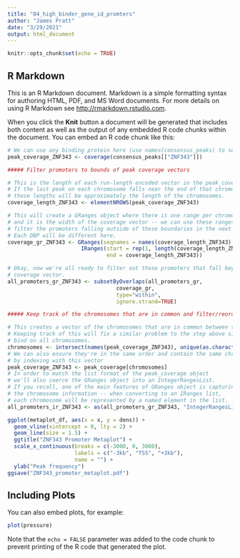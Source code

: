 ```yaml
---
title: "04_high_binder_gene_id_promters"
author: "James Pratt"
date: "3/29/2021"
output: html_document
---
```


```r
knitr::opts_chunk$set(echo = TRUE)
```

## R Markdown

This is an R Markdown document. Markdown is a simple formatting syntax for authoring HTML, PDF, and MS Word documents. For more details on using R Markdown see <http://rmarkdown.rstudio.com>.

When you click the **Knit** button a document will be generated that includes both content as well as the output of any embedded R code chunks within the document. You can embed an R code chunk like this:

```r
# We can use any binding protein here (use names(consensus_peaks) to see the available DBPs)
peak_coverage_ZNF343 <- coverage(consensus_peaks[["ZNF343"]])

##### Filter promoters to bounds of peak coverage vectors

# This is the length of each run-length encoded vector in the peak_coverage object
# If the last peak on each chromosome falls near the end of that chromosome then
# these lengths will be approximately the length of the chromosomes.
coverage_length_ZNF343 <- elementNROWS(peak_coverage_ZNF343)

# This will create a GRanges object where there is one range per chromosome
# and it is the width of the coverage vector -- we can use these ranges to 
# filter the promoters falling outside of these boundaries in the next step.
# Each DBP will be different here.
coverage_gr_ZNF343 <- GRanges(seqnames = names(coverage_length_ZNF343),
                       IRanges(start = rep(1, length(coverage_length_ZNF343)), 
                               end = coverage_length_ZNF343))

# Okay, now we're all ready to filter out those promoters that fall beyond the bounds of the 
# coverage vector. 
all_promoters_gr_ZNF343 <- subsetByOverlaps(all_promoters_gr, 
                                  coverage_gr, 
                                  type="within", 
                                  ignore.strand=TRUE)

##### Keep track of the chromosomes that are in common and filter/reorder to match

# This creates a vector of the chromosomes that are in common between the peak_coverage and promoters.
# Keeping track of this will fix a similar problem to the step above since this DBP may not
# bind on all chromosomes. 
chromosomes <- intersect(names(peak_coverage_ZNF343), unique(as.character(seqnames(all_promoters_gr_ZNF343))))
# We can also ensure they're in the same order and contain the same chromosomes
# by indexing with this vector
peak_coverage_ZNF343 <- peak_coverage[chromosomes]
# In order to match the list format of the peak_coverage object
# we'll also coerce the GRanges object into an IntegerRangesList.
# If you recall, one of the main features of GRanges object is capturing
# the chromosome information -- when converting to an IRanges list, 
# each chromosome will be represented by a named element in the list.
all_promoters_ir_ZNF343 <- as(all_promoters_gr_ZNF343, "IntegerRangesList")[chromosomes]
```

```r
ggplot(metaplot_df, aes(x = x, y = dens)) + 
  geom_vline(xintercept = 0, lty = 2) + 
  geom_line(size = 1.5) + 
  ggtitle("ZNF343 Promoter Metaplot") + 
  scale_x_continuous(breaks = c(-3000, 0, 3000),
                     labels = c("-3kb", "TSS", "+3kb"),
                     name = "") + 
  ylab("Peak frequency")
ggsave("ZNF343_promoter_metaplot.pdf")
```
## Including Plots

You can also embed plots, for example:

```r
plot(pressure)
```

Note that the `echo = FALSE` parameter was added to the code chunk to prevent printing of the R code that generated the plot.
